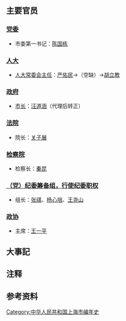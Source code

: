 {{上海年表|1981}}
{{C20YearInTopic|1981年}}
{{上海歷史}}
== 主要官员 ==

=== [[中国共产党上海市委员会|党委]] ===

* 市委第一书记：[[陈国栋_(1911年)|陈国栋]]

=== [[上海市人民代表大会|人大]] ===

* [[上海市人民代表大會常務委員會|人大常委会主任]]：[[严佑民|严佑民]]{{NoteTag|调任安徽省纪委第一书记}}→（空缺）→[[胡立教|胡立教]]

=== [[上海市人民政府|政府]] ===

* [[上海市行政长官列表|市长]]：[[汪道涵|汪道涵]]（代理后转正）

=== [[上海市高级人民法院|法院]] ===

* 院长：[[关子展|关子展]]

=== [[上海市人民检察院|检察院]] ===

* 检察长：[[秦昆|秦昆]]

=== [[中国共产党上海市纪律检查委员会|（党）纪委筹备组，行使纪委职权]] ===

* 组长：[[张祺_(1910年)|张祺]]、[[杨心培|杨心培]]、[[王尧山|王尧山]]{{NoteTag|因受[[文化大革命|“文化大革命”]]的影响，上海的纪检机关几度被取消，1978年12月，[[中国共产党第十一届中央委员会第三次全体会议|中共十一届三中全会]]决定恢复[[中国共产党纪律检查机关|中央和地方各级党的纪律检查组织]]，并于1979年4月，市委建立市委纪律检查委员会筹备组，行使纪委职权，直至1984年正式重新成立市纪委。在此期间，张祺、杨心培、王尧山先后担任过组长。但是目前尚未发现资料能讲明他们三人具体的就任、卸任时间，因此并列标注出来。<ref>[http://www.shtong.gov.cn/Newsite/node2/node2247/node4568/node79139/node79145/userobject1ai103319.html 上海通志·第四卷·第二章·第四节]</ref>}}

=== [[中国人民政治协商会议上海市委员会|政协]] ===

* 主席：[[王一平_(1914年)|王一平]]

== 大事記 ==


== 注释 ==
{{NoteFoot}}

== 参考资料 ==
<references/>

[[Category:中华人民共和国上海市编年史|Category:中华人民共和国上海市编年史]]